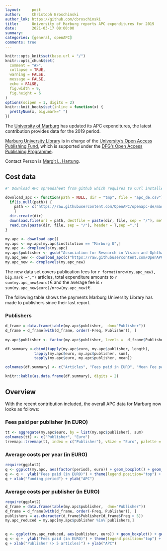 ```yaml
---
layout:     post
author:     Christoph Broschinski
author_lnk: https://github.com/cbroschinski
title:      University of Marburg reports APC expenditures for 2019
date:       2021-03-17 08:00:00
summary:    
categories: [general, openAPC]
comments: true
---
```



```r
knitr::opts_knit$set(base.url = "/")
knitr::opts_chunk$set(
  comment = "#>",
  collapse = TRUE,
  warning = FALSE, 
  message = FALSE,
  echo = FALSE,
  fig.width = 9,
  fig.height = 6
)
options(scipen = 1, digits = 2)
knitr::knit_hooks$set(inline = function(x) {
  prettyNum(x, big.mark=" ")
})
```

The [University of Marburg](https://www.uni-marburg.de/) has updated its APC expenditures, the latest contribution provides data for the 2019 period.

[Marburg University Library](https://www.uni-marburg.de/de/ub) is in charge of the [University's Open Access Publishing Fund](https://www.uni-marburg.de/de/ub/forschen/open-access/publikationsfonds), which is supported under the [DFG's Open Access Publishing Programme](https://www.dfg.de/en/research_funding/programmes/infrastructure/lis/open_access/infrastructure_funding/index.html#4).

Contact Person is [Margit L. Hartung](mailto:hartung@ub.uni-marburg.de).

## Cost data

```r
#' Download APC spreadsheet from github which requires to Curl installed

download_apc <- function(path = NULL, dir = "tmp", file = "apc_de.csv"){
  if(is.null(path)) {
    path <- c("https://raw.githubusercontent.com/OpenAPC/openapc-de/master/data/apc_de.csv")
    } 
  dir.create(dir) 
  download.file(url = path, destfile = paste(dir, file, sep = "/"), method = "curl")
  read.csv(paste(dir, file, sep = "/"), header = T,sep =",")
}

my.apc <- download_apc()
my.apc <- my.apc[my.apc$institution == "Marburg U",]
my.apc <- droplevels(my.apc)
my.apc$publisher <- gsub("Association for Research in Vision and Ophthalmology \\(ARVO\\)", "ARVO", my.apc$publisher)
my.apc_new <- download_apc(c("https://raw.githubusercontent.com/OpenAPC/openapc-de/master/data/unimarburg/OpenAPCs-2019_UMR_enriched.csv"))
my.apc_new <- droplevels(my.apc_new)

```

The new data set covers publication fees for `r format(nrow(my.apc_new), big.mark =",")` articles, total expenditure amounts to `r sum(my.apc_new$euro)`€ and the average fee is `r sum(my.apc_new$euro)/nrow(my.apc_new)`€.

The following table shows the payments Marburg University Library has made to publishers since their last report.

### Publishers

```r
d_frame = data.frame(table(my.apc$publisher,  dnn="Publisher"))                 
d_frame = d_frame[with(d_frame, order(-Freq, Publisher)), ]                                           
                                    
my.apc$publisher <- factor(my.apc$publisher, levels =  d_frame$Publisher)

df.summary <-cbind(tapply(my.apc$euro, my.apc$publisher, length),
             tapply(my.apc$euro, my.apc$publisher, sum),
             tapply(my.apc$euro, my.apc$publisher, mean))

colnames(df.summary) <- c("Articles", "Fees paid in EURO", "Mean Fee paid")

knitr::kable(as.data.frame(df.summary), digits = 2)
```

## Overview

With the recent contribution included, the overall APC data for Marburg now looks as follows:

### Fees paid per publisher (in EURO)

```r
tt <- aggregate(my.apc$euro, by = list(my.apc$publisher), sum)
colnames(tt) <- c("Publisher", "Euro")
treemap::treemap(tt, index = c("Publisher"), vSize = "Euro", palette = "Paired")
```

###  Average costs per year (in EURO)

```r
require(ggplot2)
q <- ggplot(my.apc, aes(factor(period), euro)) + geom_boxplot() + geom_point()
q <- q +  ylab("Fees paid (in EURO)") + theme(legend.position="top") + theme_bw(base_size = 18)
q + xlab("Funding period") + ylab("APC")
```

###  Average costs per publisher (in EURO)

```r
require(ggplot2)
d_frame = data.frame(table(my.apc$publisher,  dnn="Publisher"))                 
d_frame = d_frame[with(d_frame, order(-Freq, Publisher)), ]
publishers = as.character(d_frame$Publisher[d_frame$Freq > 5])
my.apc_reduced = my.apc[my.apc$publisher %in% publishers,]

  
q <- ggplot(my.apc_reduced, aes(publisher, euro)) + geom_boxplot() + geom_point()
q <- q +  ylab("Fees paid (in EURO)") + theme(legend.position="top") + theme_bw(base_size = 18) + coord_flip()
q + xlab("Publisher (> 5 articles)") + ylab("APC")
```
